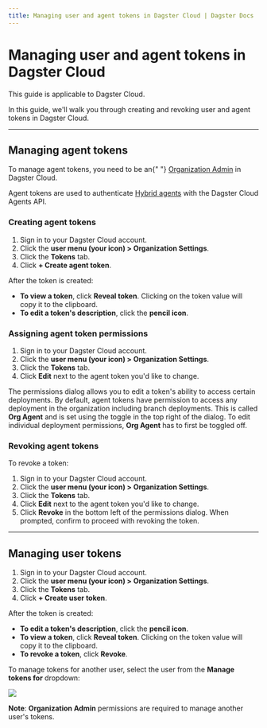 ```yaml
---
title: Managing user and agent tokens in Dagster Cloud | Dagster Docs
---
```


# Managing user and agent tokens in Dagster Cloud

<Note>This guide is applicable to Dagster Cloud.</Note>

In this guide, we'll walk you through creating and revoking user and agent tokens in Dagster Cloud.

---

## Managing agent tokens

<Note>
  To manage agent tokens, you need to be an{" "}
  <a href="/dagster-cloud/account/managing-users">Organization Admin</a> in
  Dagster Cloud.
</Note>

Agent tokens are used to authenticate [Hybrid agents](/dagster-cloud/deployment/agents) with the Dagster Cloud Agents API.

### Creating agent tokens

1. Sign in to your Dagster Cloud account.
2. Click the **user menu (your icon) > Organization Settings**.
3. Click the **Tokens** tab.
4. Click **+ Create agent token**.

After the token is created:

- **To view a token**, click **Reveal token**. Clicking on the token value will copy it to the clipboard.
- **To edit a token's description**, click the **pencil icon**.

### Assigning agent token permissions

1. Sign in to your Dagster Cloud account.
2. Click the **user menu (your icon) > Organization Settings**.
3. Click the **Tokens** tab.
4. Click **Edit** next to the agent token you'd like to change.

The permissions dialog allows you to edit a token's ability to access certain deployments. By default, agent tokens have permission to access any deployment in the organization including branch deployments. This is called **Org Agent** and is set using the toggle in the top right of the dialog. To edit individual deployment permissions, **Org Agent** has to first be toggled off.

### Revoking agent tokens

To revoke a token:

1. Sign in to your Dagster Cloud account.
2. Click the **user menu (your icon) > Organization Settings**.
3. Click the **Tokens** tab.
4. Click **Edit** next to the agent token you'd like to change.
5. Click **Revoke** in the bottom left of the permissions dialog. When prompted, confirm to proceed with revoking the token.

---

## Managing user tokens

1. Sign in to your Dagster Cloud account.
2. Click the **user menu (your icon) > Organization Settings**.
3. Click the **Tokens** tab.
4. Click **+ Create user token**.

After the token is created:

- **To edit a token's description**, click the **pencil icon**.
- **To view a token**, click **Reveal token**. Clicking on the token value will copy it to the clipboard.
- **To revoke a token**, click **Revoke**.

To manage tokens for another user, select the user from the **Manage tokens for** dropdown:

<Image
src="/images/dagster-cloud/user-token-management/manage-user-tokens-for.png"
width={1059}
height={208}
/>

**Note**: **Organization Admin** permissions are required to manage another user's tokens.
